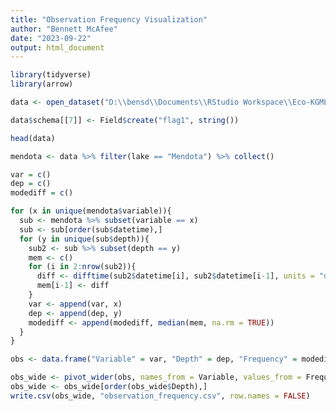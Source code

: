 ```yaml
---
title: "Observation Frequency Visualization"
author: "Bennett McAfee"
date: "2023-09-22"
output: html_document
---
```


```r
library(tidyverse)
library(arrow)

data <- open_dataset("D:\\bensd\\Documents\\RStudio Workspace\\Eco-KGML\\DataCleaning_Scripts\\data")

data$schema[[7]] <- Field$create("flag1", string())

head(data)

mendota <- data %>% filter(lake == "Mendota") %>% collect()
```

```r
var = c()
dep = c()
modediff = c()

for (x in unique(mendota$variable)){
  sub <- mendota %>% subset(variable == x)
  sub <- sub[order(sub$datetime),]
  for (y in unique(sub$depth)){
    sub2 <- sub %>% subset(depth == y)
    mem <- c()
    for (i in 2:nrow(sub2)){
      diff <- difftime(sub2$datetime[i], sub2$datetime[i-1], units = "days")
      mem[i-1] <- diff
    }
    var <- append(var, x)
    dep <- append(dep, y)
    modediff <- append(modediff, median(mem, na.rm = TRUE))
  }
}

obs <- data.frame("Variable" = var, "Depth" = dep, "Frequency" = modediff)

obs_wide <- pivot_wider(obs, names_from = Variable, values_from = Frequency)
obs_wide <- obs_wide[order(obs_wide$Depth),]
write.csv(obs_wide, "observation_frequency.csv", row.names = FALSE)

```
